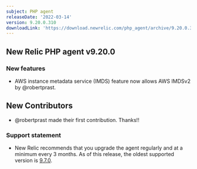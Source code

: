```yaml
---
subject: PHP agent
releaseDate: '2022-03-14'
version: 9.20.0.310
downloadLink: 'https://download.newrelic.com/php_agent/archive/9.20.0.310'
---
```


## New Relic PHP agent v9.20.0 ##

### New features ###
* AWS instance metadata service (IMDS) feature now allows AWS IMDSv2 by @robertprast.

## New Contributors
* @robertprast made their first contribution.  Thanks!!

### Support statement ###
* New Relic recommends that you upgrade the agent regularly and at a minimum every 3 months. As of this release, the oldest supported version is [9.7.0](docs/release-notes/agent-release-notes/php-release-notes/php-agent-970258.mdx).
